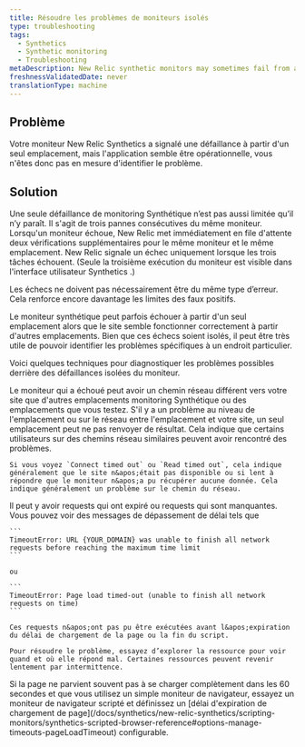 ```yaml
---
title: Résoudre les problèmes de moniteurs isolés
type: troubleshooting
tags:
  - Synthetics
  - Synthetic monitoring
  - Troubleshooting
metaDescription: New Relic synthetic monitors may sometimes fail from a single location. Identify issues specific to a particular location to help troubleshoot.
freshnessValidatedDate: never
translationType: machine
---
```


## Problème

Votre moniteur New Relic Synthetics a signalé une défaillance à partir d&apos;un seul emplacement, mais l&apos;application semble être opérationnelle, vous n&apos;êtes donc pas en mesure d&apos;identifier le problème.

## Solution

Une seule défaillance de monitoring Synthétique n’est pas aussi limitée qu’il n’y paraît. Il s&apos;agit de trois pannes consécutives du même moniteur. Lorsqu&apos;un moniteur échoue, New Relic met immédiatement en file d&apos;attente deux vérifications supplémentaires pour le même moniteur et le même emplacement. New Relic signale un échec uniquement lorsque les trois tâches échouent. (Seule la troisième exécution du moniteur est visible dans l&apos;interface utilisateur Synthetics .)

Les échecs ne doivent pas nécessairement être du même type d’erreur. Cela renforce encore davantage les limites des faux positifs.

Le moniteur synthétique peut parfois échouer à partir d&apos;un seul emplacement alors que le site semble fonctionner correctement à partir d&apos;autres emplacements. Bien que ces échecs soient isolés, il peut être très utile de pouvoir identifier les problèmes spécifiques à un endroit particulier.

Voici quelques techniques pour diagnostiquer les problèmes possibles derrière des défaillances isolées du moniteur.

<CollapserGroup>
  <Collapser id="network-path" title="Chemin réseau">
    Le moniteur qui a échoué peut avoir un chemin réseau différent vers votre site que d&apos;autres emplacements monitoring Synthétique ou des emplacements que vous testez. S&apos;il y a un problème au niveau de l&apos;emplacement ou sur le réseau entre l&apos;emplacement et votre site, un seul emplacement peut ne pas renvoyer de résultat. Cela indique que certains utilisateurs sur des chemins réseau similaires peuvent avoir rencontré des problèmes.

    Si vous voyez `Connect timed out` ou `Read timed out`, cela indique généralement que le site n&apos;était pas disponible ou si lent à répondre que le moniteur n&apos;a pu récupérer aucune donnée. Cela indique généralement un problème sur le chemin du réseau.
  </Collapser>

  <Collapser id="timeouts" title="Délais d'attente">
    Il peut y avoir requests qui ont expiré ou requests qui sont manquantes. Vous pouvez voir des messages de dépassement de délai tels que

    ```
    TimeoutError: URL {YOUR_DOMAIN} was unable to finish all network requests before reaching the maximum time limit
    ```

    ou

    ```
    TimeoutError: Page load timed-out (unable to finish all network requests on time)
    ```

    Ces requests n&apos;ont pas pu être exécutées avant l&apos;expiration du délai de chargement de la page ou la fin du script.

    Pour résoudre le problème, essayez d’explorer la ressource pour voir quand et où elle répond mal. Certaines ressources peuvent revenir lentement par intermittence.
  </Collapser>

  <Collapser id="page-load" title="Chargement lent de la page">
    Si la page ne parvient souvent pas à se charger complètement dans les 60 secondes et que vous utilisez un simple moniteur de navigateur, essayez un moniteur de navigateur scripté et définissez un [délai d&apos;expiration de chargement de page](/docs/synthetics/new-relic-synthetics/scripting-monitors/synthetics-scripted-browser-reference#options-manage-timeouts-pageLoadTimeout) configurable.
  </Collapser>
</CollapserGroup>